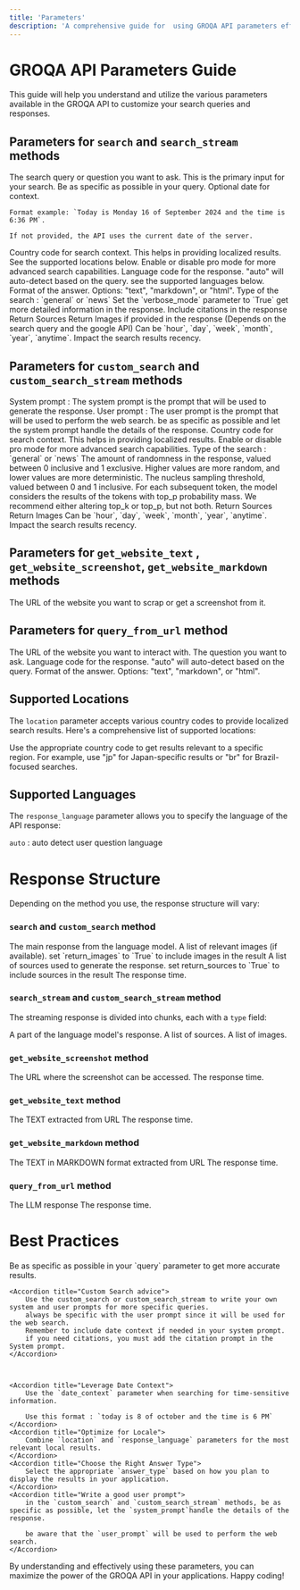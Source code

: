 ```yaml
---
title: 'Parameters'
description: 'A comprehensive guide for  using GROQA API parameters effectively'
---
```


# GROQA API Parameters Guide

This guide will help you understand and utilize the various parameters available in the GROQA API to customize your search queries and responses.

## Parameters for `search` and `search_stream` methods

<ParamField query="query" type="string" required>
    The search query or question you want to ask. This is the primary input for your search.
    Be as specific as possible in your query.
</ParamField>

<ParamField query="date_context" type="string">
    Optional date for context. 
    
    Format example: `Today is Monday 16 of September 2024 and the time is 6:36 PM`.

    If not provided, the API uses the current date of the server.

</ParamField>

<ParamField query="location" type="string" default="us">
    Country code for search context. This helps in providing localized results.
    See the supported locations below.
</ParamField>

<ParamField query="pro_mode" type="boolean" default="False">
    Enable or disable pro mode for more advanced search capabilities.
</ParamField>

<ParamField query="response_language" type="string" default="auto">
    Language code for the response. "auto" will auto-detect based on the query. see the supported languages below.
</ParamField>

<ParamField query="answer_type" type="string" default="text">
    Format of the answer. Options: "text", "markdown", or "html".
</ParamField>

<ParamField query="search_type" type="string" default="general">
    Type of the search : `general` or `news`
</ParamField>

<ParamField query="verbose_mode" type="boolean" default="False">
    Set the `verbose_mode` parameter to `True` get more detailed information in the response.
</ParamField>

<ParamField query="return_citations" type="boolean" default="False">
    Include citations in the response
</ParamField>

<ParamField query="return_sources" type="boolean" default="False">
    Return Sources
</ParamField>

<ParamField query="return_images" type="boolean" default="False">
    Return Images if provided in the response (Depends on the search query and the google API)
</ParamField>

<ParamField query="recency_filter" type="string" default="anytime">
    Can be `hour`, `day`, `week`, `month`, `year`, `anytime`. Impact the search results recency.
</ParamField>



## Parameters for `custom_search` and `custom_search_stream` methods

<ParamField query="system_prompt" type="string" required>
    System prompt : The system prompt is the prompt that will be used to generate the response.
</ParamField>

<ParamField query="user_prompt" type="string" required>
    User prompt : The user prompt is the prompt that will be used to perform the web search. be as specific as possible and let the system prompt handle the details of the response.
</ParamField>

<ParamField query="location" type="string" default="us">
    Country code for search context. This helps in providing localized results.
</ParamField>

<ParamField query="pro_mode" type="boolean" default="false">
    Enable or disable pro mode for more advanced search capabilities.
</ParamField>

<ParamField query="search_type" type="string" default="general">
    Type of the search : `general` or `news`
</ParamField>


<ParamField query="temperature" type="number" default="0.2">
    The amount of randomness in the response, valued between 0 inclusive and 1 exclusive. Higher values are more random, and lower values are more deterministic.
</ParamField>

<ParamField query="top_p" type="number" default="0.9">
  The nucleus sampling threshold, valued between 0 and 1 inclusive. For each subsequent token, the model considers the results of the tokens with top_p probability mass. We recommend either altering top_k or top_p, but not both.
</ParamField>

<ParamField query="return_sources" type="boolean" default="false">
    Return Sources
</ParamField>

<ParamField query="return_images" type="boolean" default="false">
    Return Images
</ParamField>

<ParamField query="recency_filter" type="string" default="anytime">
    Can be `hour`, `day`, `week`, `month`, `year`, `anytime`. Impact the search results recency.
</ParamField>




## Parameters for `get_website_text` , `get_website_screenshot`, `get_website_markdown` methods

<ParamField query="url" type="string" required>
    The URL of the website you want to scrap or get a screenshot from it.
</ParamField>


## Parameters for `query_from_url`  method

<ParamField query="url" type="string" required>
    The URL of the website you want to interact with.
</ParamField>

<ParamField query="query" type="string" required>
       The question you want to ask. 
</ParamField>

<ParamField query="response_language" type="string" default="auto">
    Language code for the response. "auto" will auto-detect based on the query.
</ParamField>

<ParamField query="answer_type" type="string" default="text">
    Format of the answer. Options: "text", "markdown", or "html".
</ParamField>


## Supported Locations

The `location` parameter accepts various country codes to provide localized search results. Here's a comprehensive list of supported locations:

<CardGroup cols={4}>
    <Card title="🇺🇸 us" body="United States" />
    <Card title="🇨🇦 ca" body="Canada" />
    <Card title="🇬🇧 uk" body="United Kingdom" />
    <Card title="🇲🇽 mx" body="Mexico" />
    <Card title="🇪🇸 es" body="Spain" />
    <Card title="🇩🇪 de" body="Germany" />
    <Card title="🇫🇷 fr" body="France" />
    <Card title="🇵🇹 pt" body="Portugal" />
    <Card title="🇧🇪 be" body="Belgium" />
    <Card title="🇳🇱 nl" body="Netherlands" />
    <Card title="🇨🇭 ch" body="Switzerland" />
    <Card title="🇳🇴 no" body="Norway" />
    <Card title="🇸🇪 se" body="Sweden" />
    <Card title="🇦🇹 at" body="Austria" />
    <Card title="🇩🇰 dk" body="Denmark" />
    <Card title="🇫🇮 fi" body="Finland" />
    <Card title="🇹🇷 tr" body="Turkey" />
    <Card title="🇮🇹 it" body="Italy" />
    <Card title="🇵🇱 pl" body="Poland" />
    <Card title="🇷🇺 ru" body="Russia" />
    <Card title="🇿🇦 za" body="South Africa" />
    <Card title="🇦🇪 ae" body="United Arab Emirates" />
    <Card title="🇸🇦 sa" body="Saudi Arabia" />
    <Card title="🇦🇷 ar" body="Argentina" />
    <Card title="🇧🇷 br" body="Brazil" />
    <Card title="🇦🇺 au" body="Australia" />
    <Card title="🇨🇳 cn" body="China" />
    <Card title="🇰🇷 kr" body="Korea" />
    <Card title="🇯🇵 jp" body="Japan" />
    <Card title="🇮🇳 in" body="India" />
    <Card title="🇵🇸 ps" body="Palestine" />
    <Card title="🇰🇼 kw" body="Kuwait" />
    <Card title="🇴🇲 om" body="Oman" />
    <Card title="🇶🇦 qa" body="Qatar" />
    <Card title="🇮🇱 il" body="Israel" />
    <Card title="🇲🇦 ma" body="Morocco" />
    <Card title="🇪🇬 eg" body="Egypt" />
    <Card title="🇮🇷 ir" body="Iran" />
    <Card title="🇱🇾 ly" body="Libya" />
    <Card title="🇾🇪 ye" body="Yemen" />
    <Card title="🇮🇩 id" body="Indonesia" />
    <Card title="🇵🇰 pk" body="Pakistan" />
    <Card title="🇧🇩 bd" body="Bangladesh" />
    <Card title="🇲🇾 my" body="Malaysia" />
    <Card title="🇵🇭 ph" body="Philippines" />
    <Card title="🇹🇭 th" body="Thailand" />
    <Card title="🇻🇳 vn" body="Vietnam" />
</CardGroup>

<Tip>
    Use the appropriate country code to get results relevant to a specific region. For example, use "jp" for Japan-specific results or "br" for Brazil-focused searches.
</Tip>

## Supported Languages

The `response_language` parameter allows you to specify the language of the API response:

`auto` : auto detect user question language

<CardGroup cols={3}>
    <Card title="auto" body="Auto-detect (default)" />
    <Card title="en" body="English" />
    <Card title="fr" body="French" />
    <Card title="es" body="Spanish" />
    <Card title="de" body="German" />
    <Card title="it" body="Italian" />
    <Card title="pt" body="Portuguese" />
    <Card title="nl" body="Dutch" />
    <Card title="ja" body="Japanese" />
    <Card title="ko" body="Korean" />
    <Card title="zh" body="Chinese" />
    <Card title="ar" body="Arabic" />
    <Card title="ru" body="Russian" />
    <Card title="tr" body="Turkish" />
    <Card title="hi" body="Hindi" />
</CardGroup>

# Response Structure

Depending on the method you use, the response structure will vary:

### `search` and `custom_search` method

<ResponseField name="llm_response" type="string">
    The main response from the language model.
</ResponseField>

<ResponseField name="images" type="array">
    A list of relevant images (if available).
    set `return_images` to `True` to include images in the result
</ResponseField>

<ResponseField name="sources" type="array">
    A list of sources used to generate the response.
    set return_sources to `True` to include sources in the result
</ResponseField>


<ResponseField name="response_time" type="string">
   The response time.
</ResponseField>


### `search_stream` and `custom_search_stream` method

The streaming response is divided into chunks, each with a `type` field:

<ResponseField name="llm" type="type">
    <Expandable title="Properties">
        <ResponseField name="text" type="string">
            A part of the language model's response.
        </ResponseField>
    </Expandable>
</ResponseField>

<ResponseField name="sources" type="type">
    <Expandable title="Properties">
        <ResponseField name="data" type="array">
            A list of sources.
        </ResponseField>
    </Expandable>
</ResponseField>

<ResponseField name="images" type="type">
    <Expandable title="Properties">
        <ResponseField name="data" type="array">
            A list of images.
        </ResponseField>
    </Expandable>
</ResponseField>


### `get_website_screenshot` method

<ResponseField name="url" type="string">
    The URL where the screenshot can be accessed.
</ResponseField>

<ResponseField name="response_time" type="string">
    The response time.
</ResponseField>

### `get_website_text` method

<ResponseField name="text" type="string">
    The TEXT extracted from URL
</ResponseField>

<ResponseField name="response_time" type="string">
    The response time.
</ResponseField>

### `get_website_markdown` method

<ResponseField name="markdown" type="string">
    The TEXT in MARKDOWN format extracted from URL
</ResponseField>

<ResponseField name="response_time" type="string">
    The response time.
</ResponseField>

### `query_from_url` method

<ResponseField name="llm_response" type="string">
    The LLM response
</ResponseField>

<ResponseField name="response_time" type="string">
    The response time.
</ResponseField>

# Best Practices

<AccordionGroup>
    <Accordion title="Use Specific Queries">
        Be as specific as possible in your `query` parameter to get more accurate results.
    </Accordion>

    <Accordion title="Custom Search advice">
        Use the custom_search or custom_search_stream to write your own system and user prompts for more specific queries.
        always be specific with the user prompt since it will be used for the web search.
        Remember to include date context if needed in your system prompt.
        if you need citations, you must add the citation prompt in the System prompt.
    </Accordion>



    <Accordion title="Leverage Date Context">
        Use the `date_context` parameter when searching for time-sensitive information. 

        Use this format : `today is 8 of october and the time is 6 PM`
    </Accordion>
    <Accordion title="Optimize for Locale">
        Combine `location` and `response_language` parameters for the most relevant local results.
    </Accordion>
    <Accordion title="Choose the Right Answer Type">
        Select the appropriate `answer_type` based on how you plan to display the results in your application.
    </Accordion>
    <Accordion title="Write a good user prompt">
        in the `custom_search` and `custom_search_stream` methods, be as specific as possible, let the `system_prompt`handle the details of the response.

        be aware that the `user_prompt` will be used to perform the web search.
    </Accordion>
</AccordionGroup>

By understanding and effectively using these parameters, you can maximize the power of the GROQA API in your applications. Happy coding!